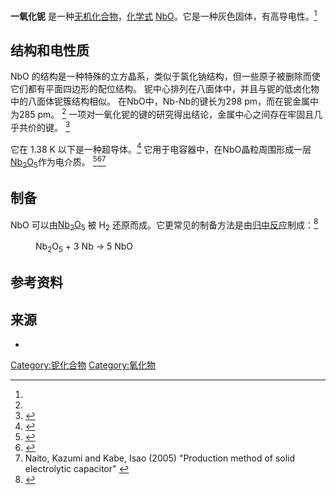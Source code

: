 {{chembox
| Verifiedfields = changed
| Watchedfields = changed
| verifiedrevid = 449114360
| ImageFile = NbO-unit-cell-3D-balls.png
| ImageSize = 
| IUPACName = 
| OtherNames = 氧化铌(II)
|Section1={{Chembox Identifiers
| CASNo_Ref = {{cascite|correct|??}}
| CASNo = 12034-57-0
| PubChem = 82838
| ChemSpiderID_Ref = {{chemspidercite|correct|chemspider}}
| ChemSpiderID = 74751
| StdInChI_Ref = {{stdinchicite|correct|chemspider}}
| StdInChI = 1S/Nb.O
| StdInChIKey_Ref = {{stdinchicite|correct|chemspider}}
| StdInChIKey = BFRGSJVXBIWTCF-UHFFFAOYSA-N
| SMILES = O=[Nb]
}}
|Section2={{Chembox Properties
| Formula = NbO
| MolarMass = 108.905 g/mol<ref name = crc>Haynes, p. 4.76</ref>
| Appearance = 灰色固体<ref name = crc/>
| Odor = 无臭
| Density = 7.30 gcm<sup>3</sup><ref name = crc/>
| MeltingPtC = 1937
| Melting_ref =<ref name = crc/>
| BoilingPtC = 
| Solubility =
| SolubleOther = 微溶于[[盐酸|HCl]] <br> 不可溶于[[硝酸|硝酸]]
}}
| Section3 = {{Chembox Structure
| Reference =<ref name=str>{{cite journal|doi=10.1016/0022-5088(82)90036-4|title=Étude du comportement du niobium sous vide par diffraction des rayons X à haute température|journal=Journal of the Less Common Metals|volume=87|pages=1–19|year=1982|last1=Pialoux|first1=A.|last2=Joyeux|first2=M.L|last3=Cizeron|first3=G.}}</ref>
| CrystalStruct = 立方，[[Pearson_symbol|cP6]]
| SpaceGroup = Pm{{overline|3}}m, No. 221
| LattConst_a = 0.4211 nm
| UnitCellVolume = 
| UnitCellFormulas = 3
| Coordination = 
| MolShape = 
| OrbitalHybridisation = 
| Dipole = 
  }}
|Section4={{Chembox Thermochemistry
| Thermochemistry_ref =<ref>Haynes, p. 5.29</ref>
| HeatCapacity = 41.3 J/(mol·K)
| Entropy =  48.1 J/(mol·K)
| DeltaHform = = -405.85 kJ/mol
| DeltaGf = -378.6 kJ/mol
}}
|Section7={{Chembox Hazards
| MainHazards = 
| FlashPt = 
| AutoignitionPt = 
 }}
}}

'''一氧化铌''' 是一种[[无机化合物|无机化合物]]，[[化学式|化学式]] [[铌|Nb]][[氧|O]]。它是一种灰色固体，有高导电性。<ref name = crc/>

==结构和电性质==
NbO 的结构是一种特殊的立方晶系，类似于氯化钠结构，但一些原子被删除而使它们都有平面四边形的配位结构。 铌中心排列在八面体中，并且与铌的低卤化物中的八面体铌簇结构相似。 在NbO中，Nb-Nb的键长为298 pm，而在铌金属中为285 pm。 <ref name=str/> 一项对一氧化铌的键的研究得出结论，金属中心之间存在牢固且几乎共价的键。 <ref>{{cite journal|title=Electronic band structure and bonding in Nb<sub>3</sub>O<sub>3</sub>|journal=Physical Review B|volume=48|issue=23|pages=16986|doi=10.1103/PhysRevB.48.16986|pmid=10008298|bibcode=1993PhRvB..4816986S|last1=Schulz|first1=Werner W.|last2=Wentzcovitch|first2=Renata M.|year=1993}}</ref>

它在 1.38 K 以下是一种超导体。<ref>{{cite journal|doi=10.1007/BF00660068|title=Superconductivity in the TiO and NbO systems|journal=Journal of Low Temperature Physics|volume=7|issue=3–4|pages=291–307|year=1972|last1=Hulm|first1=J. K.|last2=Jones|first2=C. K.|last3=Hein|first3=R. A.|last4=Gibson|first4=J. W.|bibcode=1972JLTP....7..291H}}</ref> 它用于电容器中，在NbO晶粒周围形成一层[[五氧化二铌|Nb<sub>2</sub>O<sub>5</sub>]]作为电介质。 <ref name = "Nico">{{cite journal|doi=10.1021/jp110672u|title=Sintered NbO Powders for Electronic Device Applications|journal=The Journal of Physical Chemistry C|volume=115|issue=11|pages=4879–4886|year=2011|last1=Nico|first1=C.|last2=Soares|first2=M. R. N.|last3=Rodrigues|first3=J.|last4=Matos|first4=M.|last5=Monteiro|first5=R.|last6=Graça|first6=M. P. F.|last7=Valente|first7=M. A.|last8=Costa|first8=F. M.|last9=Monteiro|first9=T.}}</ref><ref name = "Nico2">{{cite journal|title=NbO/Nb<sub>2</sub>O<sub>5</sub> core–shells by thermal oxidation|doi=10.1016/j.jeurceramsoc.2013.06.020}}</ref><ref>Naito, Kazumi and Kabe, Isao (2005) "Production method of solid electrolytic capacitor" {{US patent|6882522}}</ref>

==制备==
NbO 可以由[[五氧化二铌|Nb<sub>2</sub>O<sub>5</sub>]] 被 H<sub>2</sub> 还原而成。它更常见的制备方法是由[[归中反应|归中反应]]制成：<ref>{{cite book|doi=10.1002/9780470132616.ch22|chapter=Niobium Monoxide|title=Inorganic Syntheses|pages=108–110|year=2007|last1=Reed|first1=T. B.|last2=Pollard|first2=E. R.|last3=Lonney|first3=L. E.|last4=Loehman|first4=R. E.|last5=Honig|first5=J. M.|isbn=9780470132616}}</ref>
:Nb<sub>2</sub>O<sub>5</sub>  + 3 Nb → 5 NbO

==参考资料==
{{reflist}}

==来源==
{{Commons category|Niobium monoxide}}
*{{RubberBible97th}}

{{铌化合物}}
{{氧化物}}

[[Category:铌化合物|Category:铌化合物]]
[[Category:氧化物|Category:氧化物]]